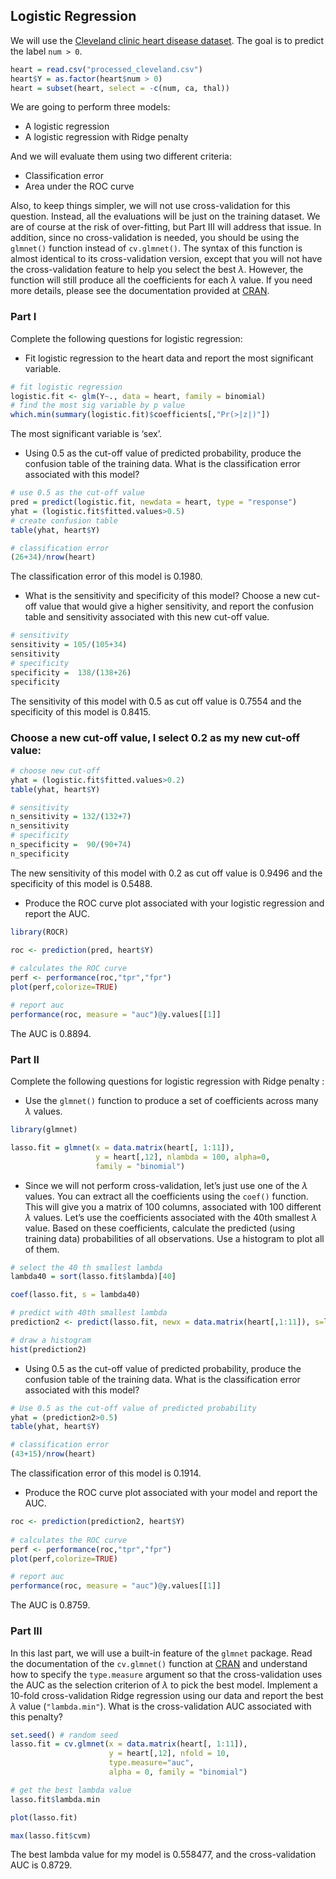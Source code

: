 ## Logistic Regression

We will use the [Cleveland clinic heart disease dataset](https://www.kaggle.com/aavigan/cleveland-clinic-heart-disease-dataset). The goal is to predict the label `num > 0`. 

```{r}
heart = read.csv("processed_cleveland.csv")
heart$Y = as.factor(heart$num > 0)
heart = subset(heart, select = -c(num, ca, thal))
```

We are going to perform three models: 

  * A logistic regression 
  * A logistic regression with Ridge penalty

And we will evaluate them using two different criteria:

  * Classification error
  * Area under the ROC curve

Also, to keep things simpler, we will not use cross-validation for this question. Instead, all the evaluations will be just on the training dataset. We are of course at the risk of over-fitting, but Part III will address that issue. In addition, since no cross-validation is needed, you should be using the `glmnet()` function instead of `cv.glmnet()`. The syntax of this function is almost identical to its cross-validation version, except that you will not have the cross-validation feature to help you select the best $\lambda$. However, the function will still produce all the coefficients for each $\lambda$ value. If you need more details, please see the documentation provided at [CRAN](https://cran.r-project.org/web/packages/glmnet/glmnet.pdf). 

### Part I

Complete the following questions for logistic regression:

* Fit logistic regression to the heart data and report the most significant variable. 
  
```{r} 
# fit logistic regression
logistic.fit <- glm(Y~., data = heart, family = binomial)
# find the most sig variable by p value
which.min(summary(logistic.fit)$coefficients[,"Pr(>|z|)"])
```

The most significant variable is 'sex'.
  
* Using 0.5 as the cut-off value of predicted probability, produce the confusion table of the training data. What is the classification error associated with this model?
  
```{r}
# use 0.5 as the cut-off value
pred = predict(logistic.fit, newdata = heart, type = "response")
yhat = (logistic.fit$fitted.values>0.5)
# create confusion table
table(yhat, heart$Y)
``` 
```{r}
# classification error
(26+34)/nrow(heart)
```
The classification error of this model is 0.1980.  

* What is the sensitivity and specificity of this model? Choose a new cut-off value that would give a higher sensitivity, and report the confusion table and sensitivity associated with this new cut-off value. 
  
```{r}
# sensitivity
sensitivity = 105/(105+34)
sensitivity
# specificity
specificity =  138/(138+26)
specificity
```

The sensitivity of this model with 0.5 as cut off value is 0.7554 and the specificity of this model is 0.8415.


### Choose a new cut-off value, I select 0.2 as my new cut-off value:
```{r}
# choose new cut-off
yhat = (logistic.fit$fitted.values>0.2)
table(yhat, heart$Y)
```

```{r}
# sensitivity
n_sensitivity = 132/(132+7)
n_sensitivity
# specificity
n_specificity =  90/(90+74)
n_specificity
```
The new sensitivity of this model with 0.2 as cut off value is 0.9496 and the specificity of this model is 0.5488.

* Produce the ROC curve plot associated with your logistic regression and report the AUC. 

```{r, results='hide', message=FALSE, warning=FALSE}
library(ROCR)
```

```{r}
roc <- prediction(pred, heart$Y)
  
# calculates the ROC curve
perf <- performance(roc,"tpr","fpr")
plot(perf,colorize=TRUE)
```
```{r}
# report auc
performance(roc, measure = "auc")@y.values[[1]]
```
The AUC is 0.8894.

### Part II

Complete the following questions for logistic regression with Ridge penalty :

* Use the `glmnet()` function to produce a set of coefficients across many $\lambda$ values. 
  
```{r, results='hide', message=FALSE, warning=FALSE}
library(glmnet)
``` 
```{r}
lasso.fit = glmnet(x = data.matrix(heart[, 1:11]), 
                   y = heart[,12], nlambda = 100, alpha=0, 
                   family = "binomial")
```  

* Since we will not perform cross-validation, let's just use one of the $\lambda$ values. You can extract all the coefficients using the `coef()` function. This will give you a matrix of 100 columns, associated with 100 different $\lambda$ values. Let's use the coefficients associated with the 40th smallest $\lambda$ value. Based on these coefficients, calculate the predicted (using training data) probabilities of all observations. Use a histogram to plot all of them. 

```{r}
# select the 40 th smallest lambda
lambda40 = sort(lasso.fit$lambda)[40]
```
```{r}
coef(lasso.fit, s = lambda40)
```
```{r}
# predict with 40th smallest lambda
prediction2 <- predict(lasso.fit, newx = data.matrix(heart[,1:11]), s=lambda40, type = "response")

# draw a histogram
hist(prediction2)
```

* Using 0.5 as the cut-off value of predicted probability, produce the confusion table of the training data. What is the classification error associated with this model?

```{r}
# Use 0.5 as the cut-off value of predicted probability
yhat = (prediction2>0.5)
table(yhat, heart$Y)
```
```{r}
# classification error 
(43+15)/nrow(heart)
```
The classification error of this model is 0.1914.

* Produce the ROC curve plot associated with your model and report the AUC. 

```{r}
roc <- prediction(prediction2, heart$Y)
  
# calculates the ROC curve
perf <- performance(roc,"tpr","fpr")
plot(perf,colorize=TRUE)
```
```{r}
# report auc
performance(roc, measure = "auc")@y.values[[1]]
```
The AUC is 0.8759.


### Part III

In this last part, we will use a built-in feature of the `glmnet` package. Read the documentation of the `cv.glmnet()` function at [CRAN](https://cran.r-project.org/web/packages/glmnet/glmnet.pdf) and understand how to specify the `type.measure` argument so that the cross-validation uses the AUC as the selection criterion of $\lambda$ to pick the best model. Implement a 10-fold cross-validation Ridge regression using our data and report the best $\lambda$ value (`"lambda.min"`). What is the cross-validation AUC associated with this penalty?

```{r}
set.seed() # random seed
lasso.fit = cv.glmnet(x = data.matrix(heart[, 1:11]), 
                      y = heart[,12], nfold = 10, 
                      type.measure="auc", 
                      alpha = 0, family = "binomial")
```
```{r}
# get the best lambda value
lasso.fit$lambda.min
```
```{r}
plot(lasso.fit)
```
```{r}
max(lasso.fit$cvm)
```
The best lambda value for my model is 0.558477, and the cross-validation AUC is 0.8729.
